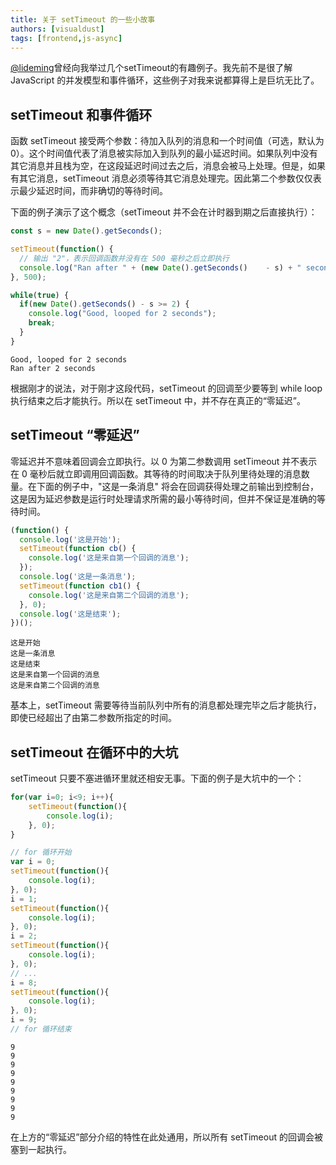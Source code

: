 ```yaml
---
title: 关于 setTimeout 的一些小故事
authors: [visualdust]
tags: [frontend,js-async]
---
```



[@lideming](https://yuuza.net/)曾经向我举过几个setTimeout的有趣例子。我先前不是很了解 JavaScript 的并发模型和事件循环，这些例子对我来说都算得上是巨坑无比了。

## setTimeout 和事件循环

函数 setTimeout 接受两个参数：待加入队列的消息和一个时间值（可选，默认为 0）。这个时间值代表了消息被实际加入到队列的最小延迟时间。如果队列中没有其它消息并且栈为空，在这段延迟时间过去之后，消息会被马上处理。但是，如果有其它消息，setTimeout 消息必须等待其它消息处理完。因此第二个参数仅仅表示最少延迟时间，而非确切的等待时间。

下面的例子演示了这个概念（setTimeout 并不会在计时器到期之后直接执行）：

<!--truncate-->

<Tabs>
  <TabItem value="code" default>

  ```typescript
  const s = new Date().getSeconds();
  
  setTimeout(function() {
    // 输出 "2"，表示回调函数并没有在 500 毫秒之后立即执行
    console.log("Ran after " + (new Date().getSeconds()    - s) + " seconds");
  }, 500);
  
  while(true) {
    if(new Date().getSeconds() - s >= 2) {
      console.log("Good, looped for 2 seconds");
      break;
    }
  }
  ```
  
  </TabItem>
  <TabItem value="result">

  ```
  Good, looped for 2 seconds
  Ran after 2 seconds
  ```

  </TabItem>
</Tabs> 

根据刚才的说法，对于刚才这段代码，setTimeout 的回调至少要等到 while loop 执行结束之后才能执行。所以在 setTimeout 中，并不存在真正的“零延迟”。

## setTimeout “零延迟”

零延迟并不意味着回调会立即执行。以 0 为第二参数调用 setTimeout 并不表示在 0 毫秒后就立即调用回调函数。其等待的时间取决于队列里待处理的消息数量。在下面的例子中，"这是一条消息" 将会在回调获得处理之前输出到控制台，这是因为延迟参数是运行时处理请求所需的最小等待时间，但并不保证是准确的等待时间。

<Tabs>
  <TabItem value="code" default>

  ```typescript
  (function() {
    console.log('这是开始');
    setTimeout(function cb() {
      console.log('这是来自第一个回调的消息');
    });
    console.log('这是一条消息');
    setTimeout(function cb1() {
      console.log('这是来自第二个回调的消息');
    }, 0);
    console.log('这是结束');
  })();
  ```
  
  </TabItem>
  <TabItem value="result">

  ```
  这是开始
  这是一条消息
  这是结束
  这是来自第一个回调的消息
  这是来自第二个回调的消息
  ```

  </TabItem>
</Tabs> 

基本上，setTimeout 需要等待当前队列中所有的消息都处理完毕之后才能执行，即使已经超出了由第二参数所指定的时间。

## setTimeout 在循环中的大坑

setTimeout 只要不塞进循环里就还相安无事。下面的例子是大坑中的一个：

<Tabs>
  <TabItem value="code" default>

  ```typescript
  for(var i=0; i<9; i++){
      setTimeout(function(){
          console.log(i);
      }, 0);
  }
  ```

  </TabItem>
  <TabItem value="等效 code(?)" default>

  ```typescript
  // for 循环开始
  var i = 0;
  setTimeout(function(){
      console.log(i);
  }, 0);
  i = 1;
  setTimeout(function(){
      console.log(i);
  }, 0);
  i = 2;
  setTimeout(function(){
      console.log(i);
  }, 0);
  // ...
  i = 8;
  setTimeout(function(){
      console.log(i);
  }, 0);
  i = 9;
  // for 循环结束
  ```

  </TabItem>
  <TabItem value="result">

  ```
  9
  9
  9
  9
  9
  9
  9
  9
  9
  ```

  </TabItem>
</Tabs> 

在上方的“零延迟”部分介绍的特性在此处通用，所以所有 setTimeout 的回调会被塞到一起执行。

